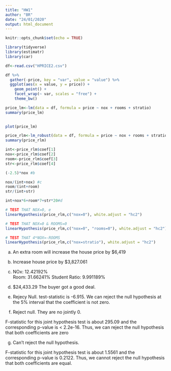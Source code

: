 ```yaml
---
title: "HW1"
author: "BR"
date: "24/01/2020"
output: html_document
---
```


```r
knitr::opts_chunk$set(echo = TRUE)
```

```r
library(tidyverse)
library(estimatr)
library(car)

df<-read.csv("HPRICE2.csv")
```

```r
df %>%
  gather(-price, key = "var", value = "value") %>% 
  ggplot(aes(x = value, y = price)) +
    geom_point() +
    facet_wrap(~ var, scales = "free") +
    theme_bw()
```

```r
price_lm<-lm(data = df, formula = price ~ nox + rooms + stratio)
summary(price_lm)

 
plot(price_lm)
```
```r
price_rlm<-lm_robust(data = df, formula = price ~ nox + rooms + stratio)
summary(price_rlm)

int<-price_rlm$coef[1]
nox<-price_rlm$coef[2]
room<-price_rlm$coef[3]
str<-price_rlm$coef[4]
```

```r
(-2.5)*nox #b

nox/(int+nox) #c
room/(int+room)
str/(int+str)

int+nox*6+room*7+str*20#d

# TEST THAT NOX=0, e
linearHypothesis(price_rlm,c("nox=0"), white.adjust = "hc2")

# TEST THAT NOX=0 & ROOMS=0
linearHypothesis(price_rlm,c("nox=0", "rooms=0"), white.adjust = "hc2")

# TEST THAT 4*NOX=-ROOMS
linearHypothesis(price_rlm,c("nox=stratio"), white.adjust = "hc2")
```

a) An extra room will increase the house price by $6,419

b) Increase house price by $3,827.061 

c) 
NOx: 12.42192%  
Room: 31.66241%
Student Ratio: 9.991189%  

d) $24,433.29
The buyer got a good deal. 

e) Rejecy Null. test-statistic is -6.915. We can reject the null hypothesis at the 5% interval that the coefficient is not zero. 

f) Reject null. They are no jointly 0.

F-statistic for this joint hypothesis test is about 295.09 and the corresponding p-value is < 2.2e-16. Thus, we can reject the null hypothesis that both coefficients are zero

g) Can't reject the null hypothesis. 

F-statistic for this joint hypothesis test is about 1.5561 and the corresponding p-value is 0.2122. Thus, we cannot reject the null hypothesis that both coefficients are equal. 
